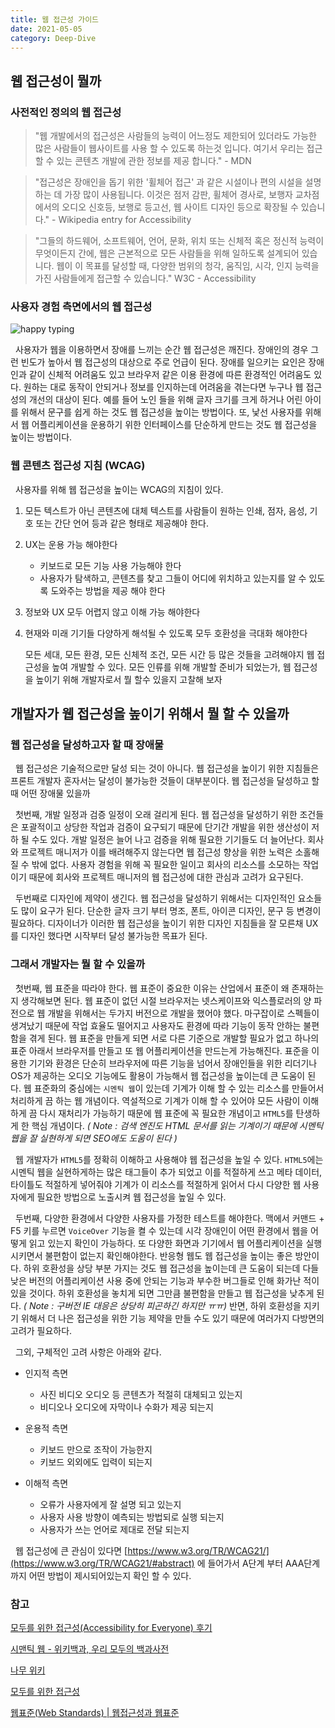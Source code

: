 ```yaml
---
title: 웹 접근성 가이드
date: 2021-05-05
category: Deep-Dive
---
```


## 웹 접근성이 뭘까

### 사전적인 정의의 웹 접근성

> "웹 개발에서의 접근성은 사람들의 능력이 어느정도 제한되어 있더라도 가능한 많은 사람들이 웹사이트를 사용 할 수 있도록 하는것 입니다. 여기서 우리는 접근할 수 있는 콘텐츠 개발에 관한 정보를 제공 합니다." - MDN

> "접근성은 장애인을 돕기 위한 '휠체어 접근' 과 같은 시설이나 편의 시설을 설명하는 데 가장 많이 사용됩니다. 이것은 점저 감판, 휠체어 경사로, 보행자 교차점에서의 오디오 신호등, 보행로 등고선, 웹 사이트 디자인 등으로 확장될 수 있습니다." - Wikipedia entry for Accessibility

> "그들의 하드웨어, 소프트웨어, 언어, 문화, 위치 또는 신체적 혹은 정신적 능력이 무엇이든지 간에, 웹은 근본적으로 모든 사람들을 위해 일하도록 설계되어 있습니다. 웹이 이 목표를 달성할 때, 다양한 범위의 청각, 움직임, 시각, 인지 능력을 가진 사람들에게 접근할 수 있습니다." W3C - Accessibility

### 사용자 경험 측면에서의 웹 접근성

![happy typing](./images/funnyExample.gif)

&nbsp; 사용자가 웹을 이용하면서 장애를 느끼는 순간 웹 접근성은 깨진다. 장애인의 경우 그런 빈도가 높아서 웹 접근성의 대상으로 주로 언급이 된다. 장애를 일으키는 요인은 장애인과 같이 신체적 어려움도 있고 브라우저 같은 이용 환경에 따른 환경적인 어려움도 있다. 원하는 대로 동작이 안되거나 정보를 인지하는데 어려움을 겪는다면 누구나 웹 접근성의 개선의 대상이 된다. 예를 들어 노인 들을 위해 글자 크기를 크게 하거나 어린 아이를 위해서 문구를 쉽게 하는 것도 웹 접근성을 높이는 방법이다. 또, 낯선 사용자를 위해서 웹 어플리케이션을 운용하기 위한 인터페이스를 단순하게 만드는 것도 웹 접근성을 높이는 방법이다.

### 웹 콘텐츠 접근성 지침 (WCAG)

&nbsp; 사용자를 위해 웹 접근성을 높이는 WCAG의 지침이 있다.

1. 모든 텍스트가 아닌 콘텐츠에 대체 텍스트를 사람들이 원하는 인쇄, 점자, 음성, 기호 또는 간단 언어 등과 같은 형태로 제공해야 한다.
2. UX는 운용 가능 해야한다
   - 키보드로 모든 기능 사용 가능해야 한다
   - 사용자가 탐색하고, 콘텐츠를 찾고 그들이 어디에 위치하고 있는지를 알 수 있도록 도와주는 방법을 제공 해야 한다
3. 정보와 UX 모두 어렵지 않고 이해 가능 해야한다
4. 현재와 미래 기기들 다양하게 해석될 수 있도록 모두 호환성을 극대화 해야한다

   모든 세대, 모든 환경, 모든 신체적 조건, 모든 시간 등 많은 것들을 고려해야지 웹 접근성을 높여 개발할 수 있다. 모든 인류를 위해 개발할 준비가 되었는가, 웹 접근성을 높이기 위해 개발자로서 뭘 할수 있을지 고찰해 보자

## 개발자가 웹 접근성을 높이기 위해서 뭘 할 수 있을까

### 웹 접근성을 달성하고자 할 때 장애물

&nbsp; 웹 접근성은 기술적으로만 달성 되는 것이 아니다. 웹 접근성을 높이기 위한 지침들은 프론트 개발자 혼자서는 달성이 불가능한 것들이 대부분이다. 웹 접근성을 달성하고 할때 어떤 장애물 있을까

&nbsp; 첫번째, 개발 일정과 검증 일정이 오래 걸리게 된다. 웹 접근성을 달성하기 위한 조건들은 포괄적이고 상당한 작업과 검증이 요구되기 때문에 단기간 개발을 위한 생산성이 저하 될 수도 있다. 개발 일정은 늘어 나고 검증을 위해 필요한 기기들도 더 늘어난다. 회사와 프로젝트 매니저가 이를 배려해주지 않는다면 웹 접근성 향상을 위한 노력은 소홀해 질 수 밖에 없다. 사용자 경험을 위해 꼭 필요한 일이고 회사의 리소스를 소모하는 작업이기 때문에 회사와 프로젝트 매니저의 웹 접근성에 대한 관심과 고려가 요구된다.

&nbsp; 두번째로 디자인에 제약이 생긴다. 웹 접근성을 달성하기 위해서는 디자인적인 요소들도 많이 요구가 된다. 단순한 글자 크기 부터 명조, 폰트, 아이콘 디자인, 문구 등 변경이 필요하다. 디자이너가 이러한 웹 접근성을 높이기 위한 디자인 지침들을 잘 모른채 UX 를 디자인 했다면 시작부터 달성 불가능한 목표가 된다.

### 그래서 개발자는 뭘 할 수 있을까

&nbsp; 첫번째, 웹 표준을 따라야 한다. 웹 표준이 중요한 이유는 산업에서 표준이 왜 존재하는지 생각해보면 된다. 웹 표준이 없던 시절 브라우저는 넷스케이프와 익스플로러의 양 파전으로 웹 개발을 위해서는 두가지 버전으로 개발을 했어야 했다. 마구잡이로 스펙들이 생겨났기 때문에 작업 효율도 떨어지고 사용자도 환경에 따라 기능이 동작 안하는 불편함을 겪게 된다. 웹 표준을 만들게 되면 서로 다른 기준으로 개발할 필요가 없고 하나의 표준 아래서 브라우저를 만들고 또 웹 어플리케이션을 만드는게 가능해진다. 표준을 이용한 기기와 환경은 단순히 브라우저에 따른 기능을 넘어서 장애인들을 위한 리더기나 OS가 제공하는 오디오 기능에도 활용이 가능해서 웹 접근성을 높이는데 큰 도움이 된다. 웹 표준화의 중심에는 `시멘틱 웹`이 있는데 기계가 이해 할 수 있는 리소스를 만들어서 처리하게 끔 하는 웹 개념이다. 역설적으로 기계가 이해 할 수 있어야 모든 사람이 이해하게 끔 다시 재처리가 가능하기 때문에 웹 표준에 꼭 필요한 개념이고 `HTML5`를 탄생하게 한 핵심 개념이다. _( Note : 검색 엔진도 HTML 문서를 읽는 기계이기 때문에 시멘틱 웹을 잘 실현하게 되면 SEO에도 도움이 된다 )_

&nbsp; 웹 개발자가 `HTML5`를 정확히 이해하고 사용해야 웹 접근성을 높일 수 있다. `HTML5`에는 시멘틱 웹을 실현하게하는 많은 태그들이 추가 되었고 이를 적절하게 쓰고 메타 데이터, 타이틀도 적절하게 넣어줘야 기계가 이 리소스를 적절하게 읽어서 다시 다양한 웹 사용자에게 필요한 방법으로 노출시켜 웹 접근성을 높일 수 있다.

&nbsp; 두번째, 다양한 환경에서 다양한 사용자를 가정한 테스트를 해야한다. 맥에서 커맨드 + F5 키를 누르면 `VoiceOver` 기능을 켤 수 있는데 시각 장애인이 어떤 환경에서 웹을 어떻게 읽고 있는지 확인이 가능하다. 또 다양한 화면과 기기에서 웹 어플리케이션을 실행 시키면서 불편함이 없는지 확인해야한다. 반응형 웹도 웹 접근성을 높이는 좋은 방안이다. 하위 호환성을 상당 부분 가지는 것도 웹 접근성을 높이는데 큰 도움이 되는데 다들 낮은 버전의 어플리케이션 사용 중에 안되는 기능과 부수한 버그들로 인해 화가난 적이 있을 것이다. 하위 호환성을 놓치게 되면 그만큼 불편함을 만들고 웹 접근성을 낮추게 된다. _( Note : 구버전 IE 대응은 상당히 피곤하긴 하지만 ㅠㅠ)_ 반면, 하위 호환성을 지키기 위해서 더 나은 접근성을 위한 기능 제약을 만들 수도 있기 때문에 여러가지 다방면의 고려가 필요하다.

&nbsp; 그외, 구체적인 고려 사항은 아래와 같다.

- 인지적 측면
  - 사진 비디오 오디오 등 콘텐츠가 적절히 대체되고 있는지
  - 비디오나 오디오에 자막이나 수화가 제공 되는지
- 운용적 측면
  - 키보드 만으로 조작이 가능한지
  - 키보드 외외에도 입력이 되는지
- 이해적 측면

  - 오류가 사용자에게 잘 설명 되고 있는지
  - 사용자 사용 방향이 예측되는 방법되로 실행 되는지
  - 사용자가 쓰는 언어로 제대로 전달 되는지

&nbsp; 웹 접근성에 큰 관심이 있다면 [https://www.w3.org/TR/WCAG21/](https://www.w3.org/TR/WCAG21/#abstract) 에 들어가서 A단계 부터 AAA단계까지 어떤 방법이 제시되어있는지 확인 할 수 있다.

### 참고

[모두를 위한 접근성(Accessibility for Everyone) 후기](https://medium.com/@uxphilosophy_/%EB%AA%A8%EB%91%90%EB%A5%BC-%EC%9C%84%ED%95%9C-%EC%A0%91%EA%B7%BC%EC%84%B1-accessibility-for-everyone-%ED%9B%84%EA%B8%B0-e8d865a5dd9b)

[시맨틱 웹 - 위키백과, 우리 모두의 백과사전](https://ko.wikipedia.org/wiki/%EC%8B%9C%EB%A7%A8%ED%8B%B1_%EC%9B%B9)

[나무 위키](https://namu.wiki/w/%EC%9B%B9%20%ED%91%9C%EC%A4%80#s-4)

[모두를 위한 접근성](https://euncho.medium.com/%EB%AA%A8%EB%91%90%EB%A5%BC-%EC%9C%84%ED%95%9C-%EC%A0%91%EA%B7%BC%EC%84%B1-cd2045b70f02)

[웹표준(Web Standards) | 웹접근성과 웹표준](https://seulbinim.github.io/WSA/standards.html)
